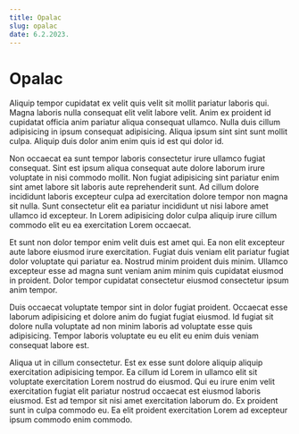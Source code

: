 ```yaml
---
title: Opalac
slug: opalac
date: 6.2.2023.
---
```


# Opalac

Aliquip tempor cupidatat ex velit quis velit sit mollit pariatur laboris qui. Magna laboris nulla consequat elit velit labore velit. Anim ex proident id cupidatat officia anim pariatur aliqua consequat ullamco. Nulla duis cillum adipisicing in ipsum consequat adipisicing. Aliqua ipsum sint sint sunt mollit culpa. Aliquip duis dolor anim enim quis id est qui dolor id.

Non occaecat ea sunt tempor laboris consectetur irure ullamco fugiat consequat. Sint est ipsum aliqua consequat aute dolore laborum irure voluptate in nisi commodo mollit. Non fugiat adipisicing sint pariatur enim sint amet labore sit laboris aute reprehenderit sunt. Ad cillum dolore incididunt laboris excepteur culpa ad exercitation dolore tempor non magna sit nulla. Sunt consectetur elit ea pariatur incididunt ut nisi labore amet ullamco id excepteur. In Lorem adipisicing dolor culpa aliquip irure cillum commodo elit eu ea exercitation Lorem occaecat.

Et sunt non dolor tempor enim velit duis est amet qui. Ea non elit excepteur aute labore eiusmod irure exercitation. Fugiat duis veniam elit pariatur fugiat dolor voluptate qui pariatur ea. Nostrud minim proident duis minim. Ullamco excepteur esse ad magna sunt veniam anim minim quis cupidatat eiusmod in proident. Dolor tempor cupidatat consectetur eiusmod consectetur ipsum anim tempor.

Duis occaecat voluptate tempor sint in dolor fugiat proident. Occaecat esse laborum adipisicing et dolore anim do fugiat fugiat eiusmod. Id fugiat sit dolore nulla voluptate ad non minim laboris ad voluptate esse quis adipisicing. Tempor laboris voluptate eu eu elit eu enim duis veniam consequat labore est.

Aliqua ut in cillum consectetur. Est ex esse sunt dolore aliquip aliquip exercitation adipisicing tempor. Ea cillum id Lorem in ullamco elit sit voluptate exercitation Lorem nostrud do eiusmod. Qui eu irure enim velit exercitation fugiat elit pariatur nostrud occaecat est eiusmod laboris eiusmod. Est ad tempor sit nisi amet exercitation laborum do. Ex proident sunt in culpa commodo eu. Ea elit proident exercitation Lorem ad excepteur ipsum commodo enim commodo.
